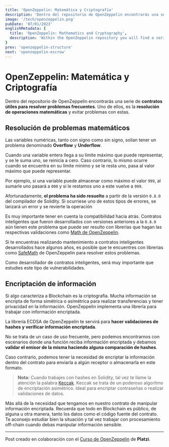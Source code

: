 ```yaml
---
title: 'OpenZeppelin: Matemática y Criptografía'
description: 'Dentro del repositorio de OpenZeppelin encontrarás una serie de contratos útiles para resolver problemas frecuentes, como la resolución de operaciones matemáticas o mecanismos criptográficos.'
image: '/tech/openzeppelin.png'
pubDate: '07/01/2023'
englishMetadata: {
  title: 'OpenZeppelin: Mathematics and Cryptography',
  description: 'Within the OpenZeppelin repository you will find a series of contracts useful for solving common problems, such as solving mathematical operations or cryptographic mechanisms.'
}
prev: 'openzeppelin-structure'
next: 'openzeppelin-escrow'
---
```


# OpenZeppelin: Matemática y Criptografía

Dentro del repositorio de OpenZeppelin encontrarás una serie de **contratos útiles para resolver problemas frecuentes**. Uno de ellos, es la **resolución de operaciones matemáticas** y evitar problemas con estas.

## Resolución de problemas matemáticos

Las variables numéricas, tanto con signo como sin signo, solían tener un problema denominado **Overflow** y **Underflow**.

Cuando una variable entera llega a su límite máximo que puede representar, y se le suma uno, se reinicia a cero. Caso contrario, lo mismo ocurre cuando se encuentra en su límite mínimo y se le resta uno, pasa al valor máximo que puede representar.

Por ejemplo, si una variable puede almacenar como máximo el valor `999`, al sumarle uno pasará a `000` y si le restamos uno a este vuelve a `999`.

Afortunadamente, **el problema ha sido resuelto** a partir de la versión `0.8.0` del compilador de Solidity. Si ocurriese uno de estos tipos de errores, se lanzará un error y se revierte la operación

Es muy importante tener en cuenta la compatibilidad hacia atrás. Contratos inteligentes que fueron desarrollados con versiones anteriores a la `0.8.0` aún tienen este problema que puede ser resulto con librerías que hagan las respectivas validaciones como [Math de OpenZeppelin](https://external.ink?to=https://docs.openzeppelin.com/contracts/2.x/api/math).

Si te encuentras realizando mantenimiento a contratos inteligentes desarrollados hace algunos años, es posible que te encuentres con librerías como [SafeMath](https://external.ink?to=https://github.com/OpenZeppelin/openzeppelin-contracts/tree/master/contracts/utils/math) de OpenZeppelin para resolver estos problemas.

Como desarrollador de contratos inteligentes, será muy importante que estudies este tipo de vulnerabilidades.

## Encriptación de información

Si algo caracteriza a Blockchain es la criptografía. Mucha información se encripta de forma simétrica o asimétrica para realizar transferencias y tener privacidad en la información. OpenZeppelin implementa una librería para trabajar con información encriptada.

La librería ECDSA de OpenZeppelin te servirá para **hacer validaciones de hashes y verificar información encriptada**.

No se trata de un caso de uso frecuente, pero podemos encontrarnos con escenarios donde una función reciba información encriptada y debamos **validar el emisor de la misma haciendo alguna comparación de hashes**.

Caso contrario, podemos tener la necesidad de encriptar la información dentro del contrato para enviarla a algún receptor o almacenarla en este formato.

> **Nota:** Cuando trabajes con hashes en Solidity, tal vez te llame la atención la palabra [Keccak](https://external.ink?to=https://www.cyberseguridad.net/keccak-es-el-algoritmo-elegido-como-sha-3). Keccak se trata de un poderoso algoritmo de encriptación asimétrico. Ideal para encriptar contraseñas o realizar validaciones de datos.

Más allá de la necesidad que tengamos en nuestro contrato de manipular información encriptada. Recuerda que todo en Blockchain es público, de alguna u otra manera, tanto los datos como el código fuente del contrato. Te aconsejo estudiar bien la situación y tal vez trabajar con procesamiento off-chain cuando debas manipular información sensible.

---
Post creado en colaboración con el [Curso de OpenZeppelin](https://external.ink?to=https://platzi.com/cursos/openzeppelin/) de **Platzi**.
